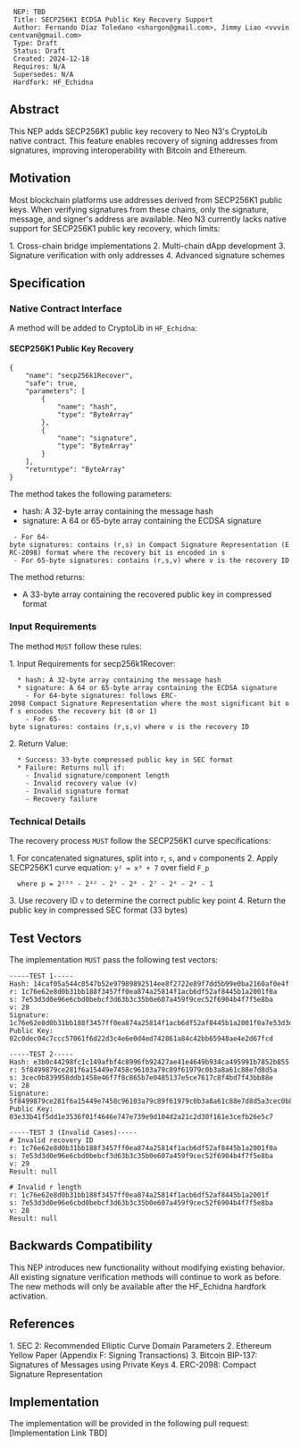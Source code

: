   NEP: TBD
  Title: SECP256K1 ECDSA Public Key Recovery Support
  Author: Fernando Díaz Toledano <shargon@gmail.com>, Jimmy Liao <vvvincentvan@gmail.com>
  Type: Draft
  Status: Draft
  Created: 2024-12-18
  Requires: N/A
  Supersedes: N/A
  Hardfork: HF_Echidna

==Abstract==

This NEP adds SECP256K1 public key recovery to Neo N3's CryptoLib native contract. This feature enables recovery of signing addresses from signatures, improving interoperability with Bitcoin and Ethereum.

==Motivation==

Most blockchain platforms use addresses derived from SECP256K1 public keys. When verifying signatures from these chains, only the signature, message, and signer's address are available. Neo N3 currently lacks native support for SECP256K1 public key recovery, which limits:

1. Cross-chain bridge implementations
2. Multi-chain dApp development
3. Signature verification with only addresses
4. Advanced signature schemes

==Specification==

===Native Contract Interface===

A method will be added to CryptoLib in <code>HF_Echidna</code>:

====SECP256K1 Public Key Recovery====
<pre>
{
    "name": "secp256k1Recover",
    "safe": true,
    "parameters": [
        {
            "name": "hash",
            "type": "ByteArray"
        },
        {
            "name": "signature",
            "type": "ByteArray"
        }
    ],
    "returntype": "ByteArray"
}
</pre>

The method takes the following parameters:
* hash: A 32-byte array containing the message hash
* signature: A 64 or 65-byte array containing the ECDSA signature
  - For 64-byte signatures: contains (r,s) in Compact Signature Representation (ERC-2098) format where the recovery bit is encoded in s
  - For 65-byte signatures: contains (r,s,v) where v is the recovery ID

The method returns:
* A 33-byte array containing the recovered public key in compressed format

===Input Requirements===

The method <code>MUST</code> follow these rules:

1. Input Requirements for secp256k1Recover:
   * hash: A 32-byte array containing the message hash
   * signature: A 64 or 65-byte array containing the ECDSA signature
     - For 64-byte signatures: follows ERC-2098 Compact Signature Representation where the most significant bit of s encodes the recovery bit (0 or 1)
     - For 65-byte signatures: contains (r,s,v) where v is the recovery ID

2. Return Value:
   * Success: 33-byte compressed public key in SEC format
   * Failure: Returns null if:
     - Invalid signature/component length
     - Invalid recovery value (<code>v</code>)
     - Invalid signature format
     - Recovery failure

===Technical Details===

The recovery process <code>MUST</code> follow the SECP256K1 curve specifications:

1. For concatenated signatures, split into <code>r</code>, <code>s</code>, and <code>v</code> components
2. Apply SECP256K1 curve equation: <code>y² = x³ + 7</code> over field <code>F_p</code>
   where <code>p = 2²⁵⁶ - 2³² - 2⁹ - 2⁸ - 2⁷ - 2⁶ - 2⁴ - 1</code>
3. Use recovery ID <code>v</code> to determine the correct public key point
4. Return the public key in compressed SEC format (33 bytes)

==Test Vectors==

The implementation <code>MUST</code> pass the following test vectors:

<pre>
-----TEST 1-----
Hash: 14caf05a544c8547b52e97989892514ee8f2722e89f7dd5b99e0ba2160af0e4f
r: 1c76e62e8d0b31bb188f3457ff0ea874a25814f1acb6df52af8445b1a2001f0a
s: 7e53d3d0e96e6cbd0bebcf3d63b3c35b0e607a459f9cec52f6904b4f7f5e8ba
v: 28
Signature: 1c76e62e8d0b31bb188f3457ff0ea874a25814f1acb6df52af8445b1a2001f0a7e53d3d0e96e6cbd0bebcf3d63b3c35b0e607a459f9cec52f6904b4f7f5e8ba1b
Public Key: 02c0dec04c7ccc57061f6d22d3c4e6e0d4ed742861a84c42bb65948ae4e2d67fcd

-----TEST 2-----
Hash: e3b0c44298fc1c149afbf4c8996fb92427ae41e4649b934ca495991b7852b855
r: 5f8499879ce281f6a15449e7458c96103a79c89f61979c0b3a8a61c88e7d8d5a
s: 3cec0b839958ddb1458e46f7f8c865b7e0485137e5ce7617c8f4bd7f43bb88e
v: 28
Signature: 5f8499879ce281f6a15449e7458c96103a79c89f61979c0b3a8a61c88e7d8d5a3cec0b839958ddb1458e46f7f8c865b7e0485137e5ce7617c8f4bd7f43bb88e1c
Public Key: 03e33b41f5dd1e3536f01f4646e747e739e9d104d2a21c2d30f161e3cefb26e5c7

-----TEST 3 (Invalid Cases)-----
# Invalid recovery ID
r: 1c76e62e8d0b31bb188f3457ff0ea874a25814f1acb6df52af8445b1a2001f0a
s: 7e53d3d0e96e6cbd0bebcf3d63b3c35b0e607a459f9cec52f6904b4f7f5e8ba
v: 29
Result: null

# Invalid r length
r: 1c76e62e8d0b31bb188f3457ff0ea874a25814f1acb6df52af8445b1a2001f
s: 7e53d3d0e96e6cbd0bebcf3d63b3c35b0e607a459f9cec52f6904b4f7f5e8ba
v: 28
Result: null
</pre>

==Backwards Compatibility==

This NEP introduces new functionality without modifying existing behavior. All existing signature verification methods will continue to work as before. The new methods will only be available after the HF_Echidna hardfork activation.

==References==

1. SEC 2: Recommended Elliptic Curve Domain Parameters
2. Ethereum Yellow Paper (Appendix F: Signing Transactions)
3. Bitcoin BIP-137: Signatures of Messages using Private Keys
4. ERC-2098: Compact Signature Representation

==Implementation==

The implementation will be provided in the following pull request:
[Implementation Link TBD]
